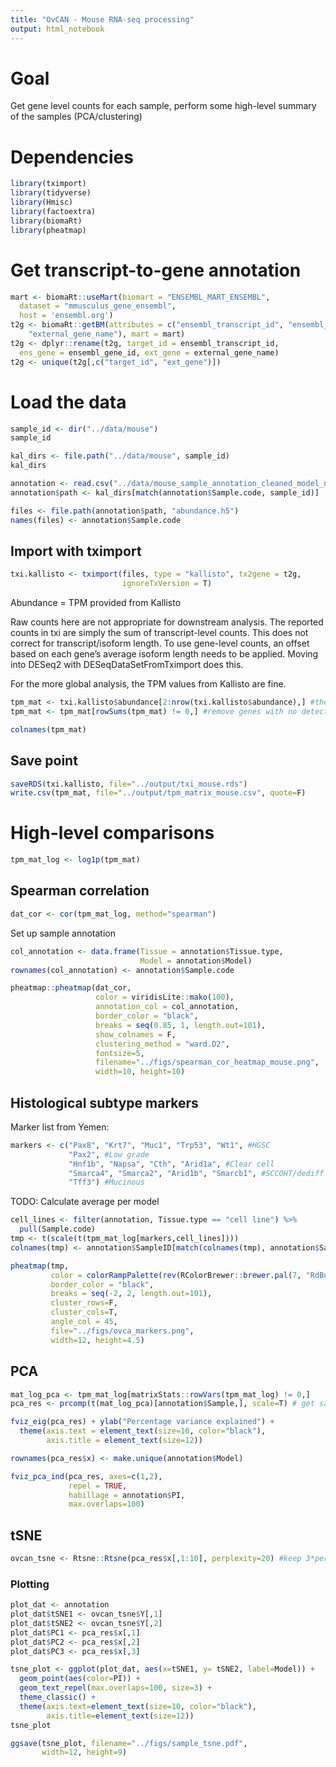 ```yaml
---
title: "OvCAN - Mouse RNA-seq processing"
output: html_notebook
---
```


# Goal
Get gene level counts for each sample, perform some high-level summary of the samples (PCA/clustering)

# Dependencies
```r
library(tximport)
library(tidyverse)
library(Hmisc)
library(factoextra)
library(biomaRt)
library(pheatmap)
```

# Get transcript-to-gene annotation
```r
mart <- biomaRt::useMart(biomart = "ENSEMBL_MART_ENSEMBL",
  dataset = "mmusculus_gene_ensembl",
  host = 'ensembl.org')
t2g <- biomaRt::getBM(attributes = c("ensembl_transcript_id", "ensembl_gene_id",
    "external_gene_name"), mart = mart)
t2g <- dplyr::rename(t2g, target_id = ensembl_transcript_id,
  ens_gene = ensembl_gene_id, ext_gene = external_gene_name)
t2g <- unique(t2g[,c("target_id", "ext_gene")])
```

# Load the data
```r
sample_id <- dir("../data/mouse")
sample_id
```

```r
kal_dirs <- file.path("../data/mouse", sample_id)
kal_dirs
```

```r
annotation <- read.csv("../data/mouse_sample_annotation_cleaned_model_name.csv")
annotation$path <- kal_dirs[match(annotation$Sample.code, sample_id)]
```

```r
files <- file.path(annotation$path, "abundance.h5")
names(files) <- annotation$Sample.code
```

## Import with tximport

```r
txi.kallisto <- tximport(files, type = "kallisto", tx2gene = t2g,
                         ignoreTxVersion = T)
```

Abundance = TPM provided from Kallisto

Raw counts here are not appropriate for downstream analysis. The reported counts in txi are simply the sum of transcript-level counts. This does not correct for transcript/isoform length. To use gene-level counts, an offset based on each gene's average isoform length needs to be applied. Moving into DESeq2 with DESeqDataSetFromTximport does this. 

For the more global analysis, the TPM values from Kallisto are fine.

```r
tpm_mat <- txi.kallisto$abundance[2:nrow(txi.kallisto$abundance),] #the first row seems to be the sum of the transcripts missing from tx2gene
tpm_mat <- tpm_mat[rowSums(tpm_mat) != 0,] #remove genes with no detection in any sample'
```

```r
colnames(tpm_mat)
```


## Save point
```r
saveRDS(txi.kallisto, file="../output/txi_mouse.rds")
write.csv(tpm_mat, file="../output/tpm_matrix_mouse.csv", quote=F)
```

# High-level comparisons
```r
tpm_mat_log <- log1p(tpm_mat)
```

## Spearman correlation
```r
dat_cor <- cor(tpm_mat_log, method="spearman")
```

Set up sample annotation
```r
col_annotation <- data.frame(Tissue = annotation$Tissue.type,
                             Model = annotation$Model)
rownames(col_annotation) <- annotation$Sample.code
```


```r
pheatmap::pheatmap(dat_cor,
                   color = viridisLite::mako(100),
                   annotation_col = col_annotation,
                   border_color = "black",
                   breaks = seq(0.85, 1, length.out=101),
                   show_colnames = F,
                   clustering_method = "ward.D2",
                   fontsize=5,
                   filename="../figs/spearman_cor_heatmap_mouse.png",
                   width=10, height=10)
```

## Histological subtype markers

Marker list from Yemen:
```r
markers <- c("Pax8", "Krt7", "Muc1", "Trp53", "Wt1", #HGSC
             "Pax2", #Low grade
             "Hnf1b", "Napsa", "Cth", "Arid1a", #Clear cell
             "Smarca4", "Smarca2", "Arid1b", "Smarcb1", #SCCOHT/dediff
             "Tff3") #Mucinous
```

TODO: Calculate average per model

```r
cell_lines <- filter(annotation, Tissue.type == "cell line") %>%
  pull(Sample.code)
tmp <- t(scale(t(tpm_mat_log[markers,cell_lines])))
colnames(tmp) <- annotation$SampleID[match(colnames(tmp), annotation$Sample.code)]

pheatmap(tmp,
         color = colorRampPalette(rev(RColorBrewer::brewer.pal(7, "RdBu")))(100),
         border_color = "black",
         breaks = seq(-2, 2, length.out=101),
         cluster_rows=F, 
         cluster_cols=T,
         angle_col = 45,
         file="../figs/ovca_markers.png",
         width=12, height=4.5)
```


## PCA
```r
mat_log_pca <- tpm_mat_log[matrixStats::rowVars(tpm_mat_log) != 0,]
pca_res <- prcomp(t(mat_log_pca)[annotation$Sample,], scale=T) # get samples ordered same as annotation table
```

```r
fviz_eig(pca_res) + ylab("Percentage variance explained") + 
  theme(axis.text = element_text(size=10, color="black"),
        axis.title = element_text(size=12))
```

```r
rownames(pca_res$x) <- make.unique(annotation$Model)
```

```r
fviz_pca_ind(pca_res, axes=c(1,2),
             repel = TRUE,
             habillage = annotation$PI,
             max.overlaps=100)
```
## tSNE
```r
ovcan_tsne <- Rtsne::Rtsne(pca_res$x[,1:10], perplexity=20) #keep 3*perp < nrow(x)
```

### Plotting
```r
plot_dat <- annotation
plot_dat$tSNE1 <- ovcan_tsne$Y[,1]
plot_dat$tSNE2 <- ovcan_tsne$Y[,2]
plot_dat$PC1 <- pca_res$x[,1]
plot_dat$PC2 <- pca_res$x[,2]
plot_dat$PC3 <- pca_res$x[,3]
```

```r
tsne_plot <- ggplot(plot_dat, aes(x=tSNE1, y= tSNE2, label=Model)) + 
  geom_point(aes(color=PI)) +
  geom_text_repel(max.overlaps=100, size=3) +
  theme_classic() +
  theme(axis.text=element_text(size=10, color="black"),
        axis.title=element_text(size=12))
tsne_plot
```

```r
ggsave(tsne_plot, filename="../figs/sample_tsne.pdf",
       width=12, height=9)
```

